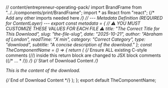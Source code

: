 ﻿// content/entrepreneur-operating-pack/ import BrandFrame from "../../components/print/BrandFrame"; import * as React from "react"; {/* Add any other imports needed here */} // --- Metadata Definition (REQUIRED for ContentLayer) --- export const metadata = { // ⚠️ YOU MUST CUSTOMIZE THESE VALUES FOR EACH FILE ⚠️ title: "The Correct Title for This Download", slug: "the-file-slug", date: "2025-10-21", author: "Abraham of London", readTime: "X min", category: "Correct Category", type: "download", subtitle: "A concise description of the download." }; const TheComponentName = () => { return ( <BrandFrame title={metadata.title} subtitle={metadata.subtitle} pageSize="A4" > {/* Ensure ALL existing C-style comments (//) inside this return block are changed to JSX block comments ({/* ... * /}) */} {/* Start of Download Content */} <p>This is the content of the download.</p> {/* End of Download Content */} </BrandFrame> ); }; export default TheComponentName;
